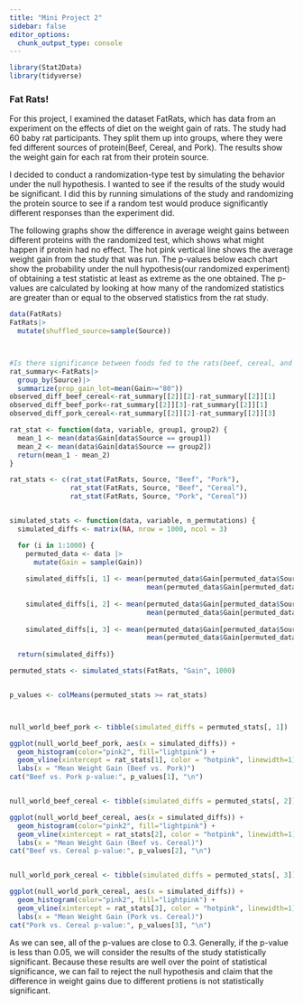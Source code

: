 ```yaml
---
title: "Mini Project 2"
sidebar: false
editor_options: 
  chunk_output_type: console
---
```

```r
library(Stat2Data)
library(tidyverse)
```

### Fat Rats!

For this project, I examined the dataset FatRats, which has data from an experiment on the effects of diet on the weight gain of rats. The study had 60 baby rat participants. They split them up into groups, where they were fed different sources of protein(Beef, Cereal, and Pork). The results show the weight gain for each rat from their protein source.

I decided to conduct a randomization-type test by simulating the behavior under the null hypothesis. I wanted to see if the results of the study would be significant. I did this by running simulations of the study and randomizing the protein source to see if a random test would produce significantly different responses than the experiment did.

The following graphs show the difference in average weight gains between different proteins with the randomized test, which shows what might happen if protein had no effect. The hot pink vertical line shows the average weight gain from the study that was run. The p-values below each chart show the probability under the null hypothesis(our randomized experiment) of obtaining a test statistic at least as extreme as the one obtained. The p-values are calculated by looking at how many of the randomized statistics are greater than or equal to the observed statistics from the rat study.

```r
data(FatRats)
FatRats|>
  mutate(shuffled_source=sample(Source))



#Is there significance between foods fed to the rats(beef, cereal, and pork)?
rat_summary<-FatRats|>
  group_by(Source)|>
  summarize(prop_gain_lot=mean(Gain>="80"))
observed_diff_beef_cereal<-rat_summary[[2]][2]-rat_summary[[2]][1]
observed_diff_beef_pork<-rat_summary[[2]][3]-rat_summary[[2]][1]
observed_diff_pork_cereal<-rat_summary[[2]][2]-rat_summary[[2]][3]
```

```r
rat_stat <- function(data, variable, group1, group2) {
  mean_1 <- mean(data$Gain[data$Source == group1])
  mean_2 <- mean(data$Gain[data$Source == group2])
  return(mean_1 - mean_2)
}

rat_stats <- c(rat_stat(FatRats, Source, "Beef", "Pork"),
               rat_stat(FatRats, Source, "Beef", "Cereal"),
               rat_stat(FatRats, Source, "Pork", "Cereal"))


simulated_stats <- function(data, variable, n_permutations) {
  simulated_diffs <- matrix(NA, nrow = 1000, ncol = 3)

  for (i in 1:1000) {
    permuted_data <- data |>
      mutate(Gain = sample(Gain))
    
    simulated_diffs[i, 1] <- mean(permuted_data$Gain[permuted_data$Source == "Beef"]) -
                                  mean(permuted_data$Gain[permuted_data$Source == "Pork"])
    
    simulated_diffs[i, 2] <- mean(permuted_data$Gain[permuted_data$Source == "Beef"]) -
                                  mean(permuted_data$Gain[permuted_data$Source == "Cereal"])
    
    simulated_diffs[i, 3] <- mean(permuted_data$Gain[permuted_data$Source == "Pork"]) -
                                  mean(permuted_data$Gain[permuted_data$Source == "Cereal"])}
  
  return(simulated_diffs)}

permuted_stats <- simulated_stats(FatRats, "Gain", 1000)


p_values <- colMeans(permuted_stats >= rat_stats)



null_world_beef_pork <- tibble(simulated_diffs = permuted_stats[, 1])

ggplot(null_world_beef_pork, aes(x = simulated_diffs)) +
  geom_histogram(color="pink2", fill="lightpink") +
  geom_vline(xintercept = rat_stats[1], color = "hotpink", linewidth=1) +
  labs(x = "Mean Weight Gain (Beef vs. Pork)")
cat("Beef vs. Pork p-value:", p_values[1], "\n")


null_world_beef_cereal <- tibble(simulated_diffs = permuted_stats[, 2])

ggplot(null_world_beef_cereal, aes(x = simulated_diffs)) +
  geom_histogram(color="pink2", fill="lightpink") +
  geom_vline(xintercept = rat_stats[2], color = "hotpink", linewidth=1) +
  labs(x = "Mean Weight Gain (Beef vs. Cereal)")
cat("Beef vs. Cereal p-value:", p_values[2], "\n")


null_world_pork_cereal <- tibble(simulated_diffs = permuted_stats[, 3])

ggplot(null_world_pork_cereal, aes(x = simulated_diffs)) +
  geom_histogram(color="pink2", fill="lightpink") +
  geom_vline(xintercept = rat_stats[3], color = "hotpink", linewidth=1) +
  labs(x = "Mean Weight Gain (Pork vs. Cereal)")
cat("Pork vs. Cereal p-value:", p_values[3], "\n")

```

As we can see, all of the p-values are close to 0.3. Generally, if the p-value is less than 0.05, we will consider the results of the study statistically significant. Because these results are well over the point of statistical significance, we can fail to reject the null hypothesis and claim that the difference in weight gains due to different protiens is not statistically significant.